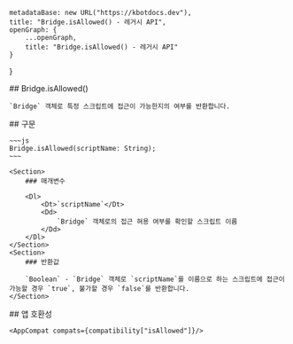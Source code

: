 
    metadataBase: new URL("https://kbotdocs.dev"),
    title: "Bridge.isAllowed() - 레거시 API",
    openGraph: {
        ...openGraph,
        title: "Bridge.isAllowed() - 레거시 API"
    }
}

<Section>
    ## Bridge.isAllowed()

    `Bridge` 객체로 특정 스크립트에 접근이 가능한지의 여부를 반환합니다.
</Section>
<Section>
    ## 구문

    ~~~js
    Bridge.isAllowed(scriptName: String);
    ~~~

    <Section>
        ### 매개변수

        <Dl>
            <Dt>`scriptName`</Dt>
            <Dd>
                `Bridge` 객체로의 접근 혀용 여부를 확인할 스크립트 이름
            </Dd>
        </Dl>
    </Section>
    <Section>
        ### 반환값

        `Boolean` - `Bridge` 객체로 `scriptName`를 이름으로 하는 스크립트에 접근이 가능할 경우 `true`, 불가할 경우 `false`를 반환합니다.
    </Section>
</Section>
<Section>
    ## 앱 호환성

    <AppCompat compats={compatibility["isAllowed"]}/>
</Section>